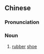 ==Chinese==
{{zh-forms|type=21|alt=樹奶鞋:chhiū-leng-ê; -ni-ôe}}

===Pronunciation===
{{zh-pron
|mn=xm:chhiūⁿ-ni-ôe/qz:chhiǔⁿ-lin-ôe/kh,zz:chhiū-leng-ê/tp:chhiū-ni-ôe
|cat=n
}}

===Noun===
{{zh-noun}}

# {{lb|zh|Min Nan}} [[rubber]] [[shoe]]

{{zh-cat|Footwear}}